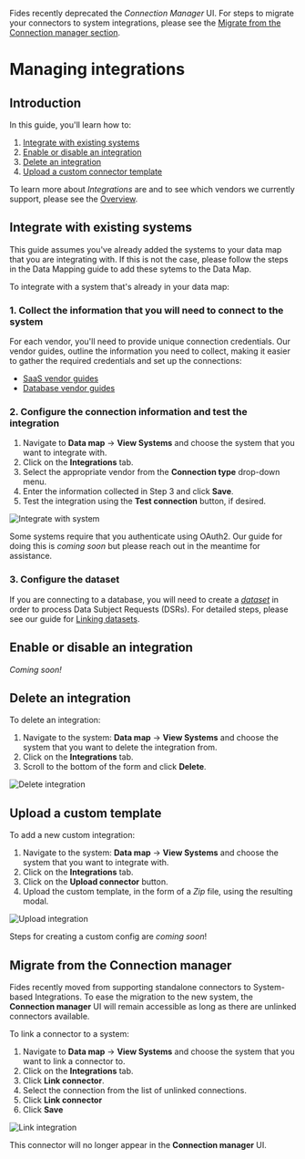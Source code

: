 
<Callout emoji="" type="info">Fides recently deprecated the _Connection Manager_ UI. For steps to migrate your connectors to system integrations, please see the [Migrate from the Connection manager section](#migrate-from-the-connection-manager).</Callout>


# Managing integrations

## Introduction

In this guide, you'll learn how to:
1. [Integrate with existing systems](#integrate-with-existing-systems)
2. [Enable or disable an integration](#enable-or-disable-an-integration)
3. [Delete an integration](#delete-an-integration)
4. [Upload a custom connector template](#upload-a-connector-template)

To learn more about _Integrations_ are and to see which vendors we currently support, please see the [Overview](/user-guides/integrations).

## Integrate with existing systems
<Callout type="info" emoji="">This guide assumes you've already added the systems to your data map that you are integrating with. If this is not the case, please follow the steps in the Data Mapping guide to add these sytems to the Data Map.</Callout>

To integrate with a system that's already in your data map:

### 1. Collect the information that you will need to connect to the system
For each vendor, you'll need to provide unique connection credentials. Our vendor guides, outline the information you need to collect, making it easier to gather the required credentials and set up the connections:
* [SaaS vendor guides](/user-guides/integrations/saas-integrations/)
* [Database vendor guides](/user-guides/integrations/databases/)

### 2. Configure the connection information and test the integration

1. Navigate to **Data map** → **View Systems** and choose the system that you want to integrate with.
2. Click on the **Integrations** tab.
3. Select the appropriate vendor from the **Connection type** drop-down menu.
4. Enter the information collected in Step 3 and click **Save**. 
5. Test the integration using the **Test connection** button, if desired.

![Integrate with system](/assets/img/integrations/manage-integrations.gif)

<Callout type="info" emoji="">Some systems require that you authenticate using OAuth2. Our guide for doing this is _coming soon_ but please reach out in the meantime for assistance.</Callout>

### 3. Configure the dataset
If you are connecting to a database, you will need to create a [_dataset_](/user-guides/datasets) in order to process Data Subject Requests (DSRs).  For detailed steps, please see our guide for [Linking datasets](/user-guides/datasets/link-datasets).

## Enable or disable an integration
_Coming soon!_ 

## Delete an integration
To delete an integration:

1. Navigate to the system: **Data map** → **View Systems** and choose the system that you want to delete the integration from. 
2. Click on the **Integrations** tab.
3. Scroll to the bottom of the form and click **Delete**.

![Delete integration](/assets/img/integrations/delete-integrations.gif)

## Upload a custom template

To add a new custom integration:
1. Navigate to the system: **Data map** → **View Systems** and choose the system that you want to integrate with. 
2. Click on the **Integrations** tab.
3. Click on the **Upload connector** button.
4. Upload the custom template, in the form of a _Zip_ file, using the resulting modal.

![Upload integration](/assets/img/integrations/upload-integrations.gif)

Steps for creating a custom config are _coming soon_!

## Migrate from the Connection manager

Fides recently moved from supporting standalone connectors to System-based Integrations. To ease the migration to the new system, the **Connection manager** UI will remain accessible as long as there are unlinked connectors available. 

To link a connector to a system:

1. Navigate to **Data map** → **View Systems** and choose the system that you want to link a connector to. 
2. Click on the **Integrations** tab.
3. Click **Link connector**.
4. Select the connection from the list of unlinked connections.
5. Click **Link connector**
6. Click **Save**

![Link integration](/assets/img/integrations/link-integrations.gif)

This connector will no longer appear in the **Connection manager** UI. 



